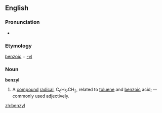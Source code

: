 ==English==
===Pronunciation===
*{{audio|en-us-benzyl.ogg|Audio (US)}}

===Etymology===
[[benzoic]] + [[-yl]]

===Noun===
'''benzyl'''
#{{chemistry}} A [[compound]] [[radical]], C<sub>6</sub>H<sub>5</sub>.CH<sub>2</sub>, related to [[toluene]] and [[benzoic]] acid; -- commonly used adjectively.

[[zh:benzyl]]